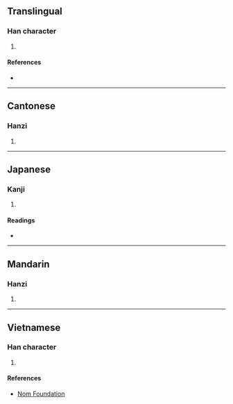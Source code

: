 {{character info/new}}
==Translingual==

===Han character===
{{Han char|rn=61|rad=心|as=12|sn=15|four=95033|canj=PJIP|ids=⿰忄惠}}

# {{defn|Han|sort=心12}}

====References====
* {{Han ref|kx=0402.180|dkj=11212|dj=0742.190|hdz=42353.080|uh=6193|ud=24979|bh=E5A2|bd=58786}}

----

==Cantonese==

===Hanzi===
{{yue-hanzi|jyut=wai6|y=wai6}}

# {{defn|lang=yue|sort=心12}}

----

==Japanese==

===Kanji===
{{ja-kanji|grade=|rs=心12}}

# {{defn|lang=ja|sort=心12}}

====Readings====
* {{ja-readings|on=[[けい]] (kei), [[え]] (e)|kun=[[いつくしむ]] (itsukushimu)}}

----

==Mandarin==

===Hanzi===
{{cmn-hanzi|pin=[[huì]] ([[hui4]])|wg=hui<sup>4</sup>}}

# {{defn|lang=cmn|sort=心12}}

----

==Vietnamese==

===Han character===
{{vi-readings|rs=心12|hanviet=huệ}}

# {{defn|lang=vi|sort=心12}}

====References====
* [http://nomfoundation.org/common/nom_details.php?codepoint=6193 Nom Foundation]